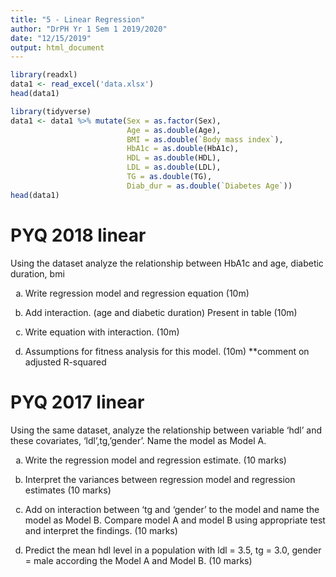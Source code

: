 ```yaml
---
title: "5 - Linear Regression"
author: "DrPH Yr 1 Sem 1 2019/2020"
date: "12/15/2019"
output: html_document
---
```


```r
library(readxl)
data1 <- read_excel('data.xlsx')
head(data1)
```

```r
library(tidyverse)
data1 <- data1 %>% mutate(Sex = as.factor(Sex),
                          Age = as.double(Age),
                          BMI = as.double(`Body mass index`),
                          HbA1c = as.double(HbA1c),
                          HDL = as.double(HDL),
                          LDL = as.double(LDL),
                          TG = as.double(TG),
                          Diab_dur = as.double(`Diabetes Age`))
head(data1)
```

# PYQ 2018 linear

Using the dataset analyze the relationship between HbA1c and age,  diabetic duration, bmi

a. Write regression model and regression equation (10m)

b. Add interaction. (age and diabetic duration) Present in table (10m)

c. Write equation with interaction. (10m)

d. Assumptions for fitness analysis for this model. (10m)
**comment on adjusted R-squared

# PYQ 2017 linear

Using the same dataset, analyze the relationship between variable ‘hdl’ and these covariates, ‘ldl’,tg,’gender’. Name the model as Model A. 

a) Write the regression model and regression estimate. (10 marks) 

b) Interpret the variances between regression model and regression estimates (10 marks) 
	
c) Add on interaction between ‘tg and ‘gender’ to the model and name the model as Model B. Compare model A and model B using appropriate test and interpret the findings. (10 marks) 

d) Predict the mean hdl level in a population with ldl = 3.5, tg = 3.0, gender = male  according the Model A and Model B. (10 marks)













